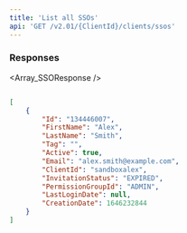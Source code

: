```yaml
---
title: 'List all SSOs'  
api: 'GET /v2.01/{ClientId}/clients/ssos'  
---
```


  

### Responses  

<AccordionGroup><Accordion title="200">  

<Array_SSOResponse /></Accordion></AccordionGroup>  

<ResponseExample>  

```json 200   

[
    {
        "Id": "134446007",
        "FirstName": "Alex",
        "LastName": "Smith",
        "Tag": "",
        "Active": true,
        "Email": "alex.smith@example.com",
        "ClientId": "sandboxalex",
        "InvitationStatus": "EXPIRED",
        "PermissionGroupId": "ADMIN",
        "LastLoginDate": null,
        "CreationDate": 1646232844
    }
]  

 ```  

</ResponseExample>